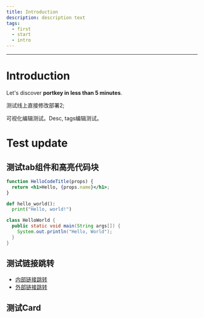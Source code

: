 ```yaml
---
title: Introduction
description: description text
tags:
  - first
  - start
  - intro
---
```


***

# Introduction

Let's discover **portkey in less than 5 minutes**.

测试线上直接修改部署2;

可视化编辑测试。Desc, tags编辑测试。

# Test update

## 测试tab组件和高亮代码块

<Tabs>
<TabItem value="js" label="JSX">

```jsx showLineNumbers
function HelloCodeTitle(props) {
  return <h1>Hello, {props.name}</h1>;
}
```

</TabItem>
  <TabItem value="py" label="Python">
  
  ```py showLineNumbers
  def hello_world():
    print("Hello, world!")
  ```
  
  </TabItem> 
  <TabItem value="java" label="Java">
  
  ```java showLineNumbers
  class HelloWorld {
    public static void main(String args[]) {
      System.out.println("Hello, World");
    }
  }
  ```
  </TabItem>
</Tabs>

## 测试链接跳转

* [内部链接跳转](/docs/coreSDK/ "")
* [外部链接跳转](https://docusaurus.io/docs "")

## 测试Card
